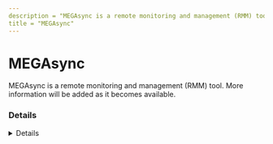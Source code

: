 ```yaml
---
description = "MEGAsync is a remote monitoring and management (RMM) tool. More information will be added as it becomes available."
title = "MEGAsync"
---
```




# MEGAsync

MEGAsync is a remote monitoring and management (RMM) tool. More information will be added as it becomes available.

### Details
<Details author={""}
         category={""}
         created={""}
         website={""}
         lastModified={""}
         privileges={""}
         free={ "" }
         verification={""}
/>

#### Installation Paths
<Card code={ ["C:\\Users\\*\\AppData\\Local\\MEGAsync\\*", "*Users\\*\\AppData\\Local\\MEGAsync\\*", "*Users\\*\\AppData\\Roaming\\Microsoft\\Windows\\Start Menu\\Programs\\Startup\\*", "*ProgramData\\MEGAsync\\*", "*\\MEGAsyncSetup64.exe", "*\\MEGAupdater.exe"] }/>





### Forensic Artifacts








### Detections
- Detects potential processes activity of MEGAsync RMM tool
  - [Sigma Rule](https://github.com/magicsword-io/LOLRMM/blob/main/detections/sigma/megasync_processes_sigma.yml)


